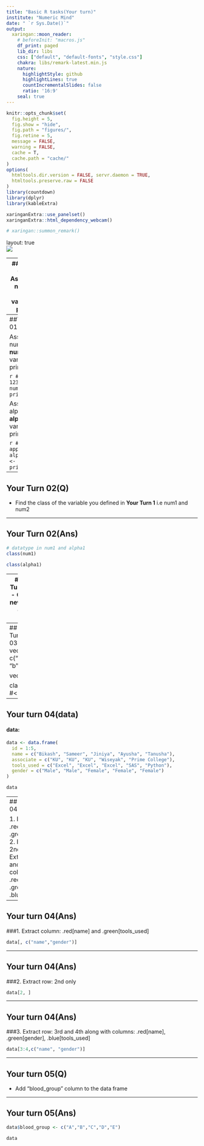 ```yaml
---
title: "Basic R tasks(Your turn)"
institute: "Numeric Mind"
date: " `r Sys.Date()`"
output: 
  xaringan::moon_reader:
    # beforeInit: "macros.js"
    df_print: paged
    lib_dir: libs
    css: ["default", "default-fonts", "style.css"]
    chakra: libs/remark-latest.min.js
    nature:
      highlightStyle: github
      highlightLines: true
      countIncrementalSlides: false
      ratio: '16:9'
    seal: true
---
```

```r
knitr::opts_chunk$set(
  fig.height = 5,
  fig.show = "hide",
  fig.path = "figures/",
  fig.retine = 5,
  message = FALSE,
  warning = FALSE,
  cache = T,
  cache.path = "cache/"
)
options(
  htmltools.dir.version = FALSE, servr.daemon = TRUE,
  htmltools.preserve.raw = FALSE
)
library(countdown)
library(dplyr)
library(kableExtra)

xaringanExtra::use_panelset()
xaringanExtra::html_dependency_webcam()

# xaringan::summon_remark()
```

layout: true
<div class="my-header"></div>
<div class="my-footer"><img src="imgs/nm-logo.png"/></div> 

---
##Your turn 01 (Q)
- Assign some number to **num1** variable and print out.

- Assign alphabet to **alpha1** variable and print out.

- Don't forget to write some comments.
---
##Your turn 01(Ans)

Assign some number to **num1** variable and print out

```r
# assiging 123 to num1
num1 <- 123
print(num1)
```

Assign alphabet to **alpha1** variable and print out

```r
#assigning apple to alpha1
alpha1 <- "apple"
print(alpha1)
```
---

## Your Turn 02(Q)


- Find the class of the variable you defined in **Your Turn 1** i.e num1 and num2

---

## Your Turn 02(Ans)

```r
# datatype in num1 and alpha1
class(num1)

class(alpha1)
```


---
## Your Turn 03(Q)
- Create a new vector called **vec3**

- Find the data type of **vec3**
---
## Your Turn 03(Ans)
```r
vec3 <- c("a", 1, "b", 2) #<<

vec3

class(vec3) #<<
```

---

## Your turn 04(data)

#### **data:**

```r
data <- data.frame(
  id = 1:5,
  name = c("Bikash", "Sameer", "Jiniya", "Ayusha", "Tanusha"),
  associate = c("KU", "KU", "KU", "Wiseyak", "Prime College"),
  tools_used = c("Excel", "Excel", "Excel", "SAS", "Python"),
  gender = c("Male", "Male", "Female", "Female", "Female")
)
```

```r
data
```
---
## Your turn 04(Q)

1. Extract column: .red[name] and .green[tools_used]
2. Extract row: 2nd only
3. Extract row: 3rd and 4th along with columns: .red[name], .green[gender], .blue[tools_used] 

---

## Your turn 04(Ans)

###1. Extract column: .red[name] and .green[tools_used]

```r

data[, c("name","gender")]

```
---

## Your turn 04(Ans)

###2. Extract row: 2nd only

```r

data[2, ]
```
---

## Your turn 04(Ans)


###3. Extract row: 3rd and 4th along with columns: .red[name], .green[gender], .blue[tools_used] 


```r
data[3:4,c("name", "gender")]
```

---

## Your turn 05(Q)

* Add "blood_group" column to the data frame

---

## Your turn 05(Ans)

```r
data$blood_group <- c("A","B","C","D","E")

data
```
